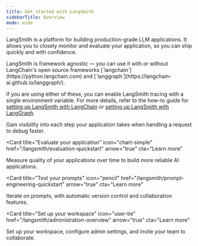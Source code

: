 ```yaml
---
title: Get started with LangSmith
sidebarTitle: Overview
mode: wide
---
```


LangSmith is a platform for building production-grade LLM applications. It allows you to closely monitor and evaluate your application, so you can ship quickly and with confidence.

<Tip>
  LangSmith is framework agnostic — you can use it with or without LangChain's open source frameworks [`langchain`](https://python.langchain.com) and [`langgraph`](https://langchain-ai.github.io/langgraph/).

  If you are using either of these, you can enable LangSmith tracing with a single environment variable. For more details, refer to the how-to guide for [setting up LangSmith with LangChain](/langsmith/trace-with-langchain) or [setting up LangSmith with LangGraph](/langsmith/trace-with-langgraph).
</Tip>

<Columns cols={2}>
  <Card
  title="Start tracing"
  icon="magnifying-glass"
  href="/langsmith/observability-quickstart"
  arrow="true"
  cta="Learn more"
>
   Gain visibility into each step your application takes when handling a request to debug faster.  
  </Card>

  <Card
  title="Evaluate your application"
  icon="chart-simple"
  href="/langsmith/evaluation-quickstart"
  arrow="true"
  cta="Learn more"
>
   Measure quality of your applications over time to build more reliable AI applications.
  </Card>

  <Card
  title="Test your prompts"
  icon="pencil"
  href="/langsmith/prompt-engineering-quickstart"
  arrow="true"
  cta="Learn more"
>
Iterate on prompts, with automatic version control and collaboration features.
  </Card>

  <Card
  title="Set up your workspace"
  icon="user-tie"
  href="/langsmith/administration-overview"
  arrow="true"
  cta="Learn more"
>
Set up your workspace, configure admin settings, and invite your team to collaborate.
  </Card>
</Columns>